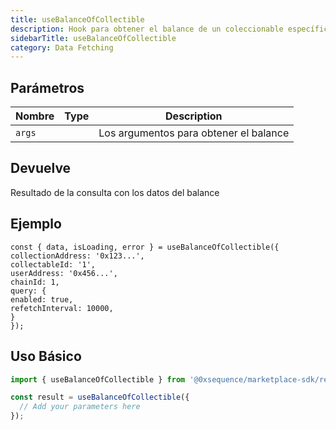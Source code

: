 ```yaml
---
title: useBalanceOfCollectible
description: Hook para obtener el balance de un coleccionable específico de un usuario
sidebarTitle: useBalanceOfCollectible
category: Data Fetching
---
```


## Parámetros

| Nombre | Type | Description                            |
| ------ | ---- | -------------------------------------- |
| `args` |      | Los argumentos para obtener el balance |

## Devuelve
Resultado de la consulta con los datos del balance

## Ejemplo

```tsx
const { data, isLoading, error } = useBalanceOfCollectible({
collectionAddress: '0x123...',
collectableId: '1',
userAddress: '0x456...',
chainId: 1,
query: {
enabled: true,
refetchInterval: 10000,
}
});
```

## Uso Básico

```typescript
import { useBalanceOfCollectible } from '@0xsequence/marketplace-sdk/react/hooks';

const result = useBalanceOfCollectible({
  // Add your parameters here
});
```